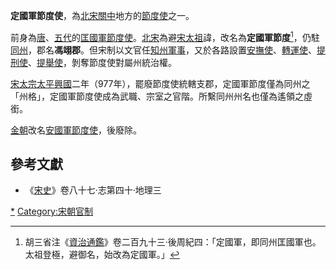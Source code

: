 '''定國軍節度使'''，為[[北宋|北宋]][[關中|關中]]地方的[[節度使|節度使]]之一。

前身為[[唐|唐]]、[[五代|五代]]的[[匡國軍節度使|匡國軍節度使]]。[[北宋|北宋]]為避[[宋太祖|宋太祖]]諱，改名為'''定國軍節度'''<ref>胡三省注《[[資治通鑑|資治通鑑]]》卷二百九十三·後周紀四：「定國軍，即同州匡國軍也。太祖登極，避御名，始改為定國軍。」
</ref>，仍駐[[同州|同州]]，郡名'''馮翊郡'''。但宋制以文官任[[知州軍事|知州軍事]]，又於各路設置[[安撫使|安撫使]]、[[轉運使|轉運使]]、[[提刑使|提刑使]]、[[提舉使|提舉使]]，剝奪節度使對屬州統治權。

[[宋太宗|宋太宗]][[太平興國|太平興國]]二年（977年），罷廢節度使統轄支郡，定國軍節度僅為同州之「州格」，定國軍節度使成為武職、宗室之官階。所繫同州州名也僅為遙領之虛銜。

[[金朝|金朝]]改名[[安國軍節度使|安國軍節度使]]，後廢除。

==參考文獻==
<div class="references-small">
<references></references>
</div>
*《[[宋史|宋史]]》卷八十七·志第四十·地理三

[[Category:定國軍節度使|*]]
[[Category:宋朝官制|Category:宋朝官制]]